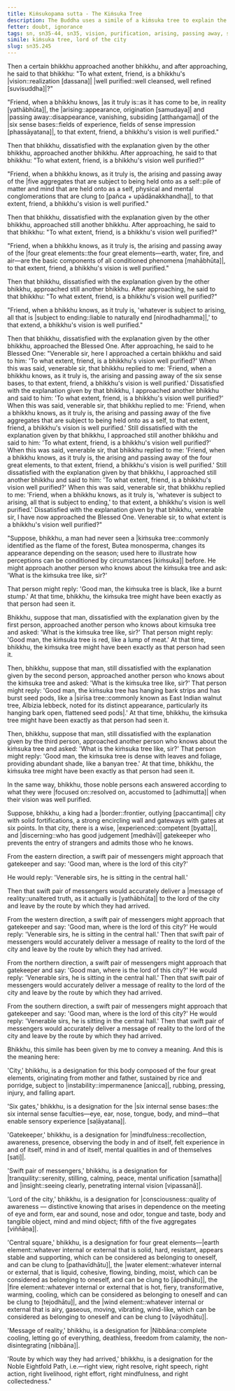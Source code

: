 ```yaml
---
title: Kiṁsukopama sutta - The Kiṁsuka Tree
description: The Buddha uses a simile of a kiṁsuka tree to explain the different perspectives of the bhikkhus on the purification of vision. He then shares a simile of a lord of the city to share the importance of the Noble Eightfold Path.
fetter: doubt, ignorance
tags: sn, sn35-44, sn35, vision, purification, arising, passing away, six sense bases, five aggregates, four great elements, earth, water, fire, air, cessation, ending, perception, consciousness, noble eightfold path, Nibbāna, mindfulness, tranquility, insight, simile
simile: kiṁsuka tree, lord of the city
slug: sn35.245
---
```


Then a certain bhikkhu approached another bhikkhu, and after approaching, he said to that bhikkhu: "To what extent, friend, is a bhikkhu's |vision::realization [dassana]| |well purified::well cleansed, well refined [suvisuddha]|?"

"Friend, when a bhikkhu knows, |as it truly is::as it has come to be, in reality [yathābhūta]|, the |arising::appearance, origination [samudaya]| and |passing away::disappearance, vanishing, subsiding [atthaṅgama]| of the |six sense bases::fields of experience, fields of sense impression [phassāyatana]|, to that extent, friend, a bhikkhu's vision is well purified."

Then that bhikkhu, dissatisfied with the explanation given by the other bhikkhu, approached another bhikkhu. After approaching, he said to that bhikkhu: "To what extent, friend, is a bhikkhu's vision well purified?"

"Friend, when a bhikkhu knows, as it truly is, the arising and passing away of the |five aggregates that are subject to being held onto as a self::pile of matter and mind that are held onto as a self, physical and mental conglomerations that are clung to [pañca + upādānakkhandha]|, to that extent, friend, a bhikkhu's vision is well purified."

Then that bhikkhu, dissatisfied with the explanation given by the other bhikkhu, approached still another bhikkhu. After approaching, he said to that bhikkhu: "To what extent, friend, is a bhikkhu's vision well purified?"

"Friend, when a bhikkhu knows, as it truly is, the arising and passing away of the |four great elements::the four great elements—earth, water, fire, and air—are the basic components of all conditioned phenomena [mahābhūta]|, to that extent, friend, a bhikkhu's vision is well purified."

Then that bhikkhu, dissatisfied with the explanation given by the other bhikkhu, approached still another bhikkhu. After approaching, he said to that bhikkhu: "To what extent, friend, is a bhikkhu's vision well purified?"

"Friend, when a bhikkhu knows, as it truly is, 'whatever is subject to arising, all that is |subject to ending::liable to naturally end [nirodhadhamma]|,' to that extend, a bhikkhu's vision is well purified."

Then that bhikkhu, dissatisfied with the explanation given by the other bhikkhu, approached the Blessed One. After approaching, he said to he Blessed One: "Venerable sir, here I approached a certain bhikkhu and said to him: 'To what extent, friend, is a bhikkhu's vision well purified?' When this was said, venerable sir, that bhikkhu replied to me: 'Friend, when a bhikkhu knows, as it truly is, the arising and passing away of the six sense bases, to that extent, friend, a bhikkhu's vision is well purified.' Dissatisfied with the explanation given by that bhikkhu, I approached another bhikkhu and said to him: 'To what extent, friend, is a bhikkhu's vision well purified?' When this was said, venerable sir, that bhikkhu replied to me: 'Friend, when a bhikkhu knows, as it truly is, the arising and passing away of the five aggregates that are subject to being held onto as a self, to that extent, friend, a bhikkhu's vision is well purified.' Still dissatisfied with the explanation given by that bhikkhu, I approached still another bhikkhu and said to him: 'To what extent, friend, is a bhikkhu's vision well purified?' When this was said, venerable sir, that bhikkhu replied to me: 'Friend, when a bhikkhu knows, as it truly is, the arising and passing away of the four great elements, to that extent, friend, a bhikkhu's vision is well purified.' Still dissatisfied with the explanation given by that bhikkhu, I approached still another bhikkhu and said to him: 'To what extent, friend, is a bhikkhu's vision well purified?' When this was said, venerable sir, that bhikkhu replied to me: 'Friend, when a bhikkhu knows, as it truly is, 'whatever is subject to arising, all that is subject to ending,' to that extent, a bhikkhu's vision is well purified.' Dissatisfied with the explanation given by that bhikkhu, venerable sir, I have now approached the Blessed One. Venerable sir, to what extent is a bhikkhu's vision well purified?"

"Suppose, bhikkhu, a man had never seen a |kiṁsuka tree::commonly identified as the flame of the forest, Butea monosperma, changes its appearance depending on the season; used here to illustrate how perceptions can be conditioned by circumstances [kiṁsuka]| before. He might approach another person who knows about the kiṁsuka tree and ask: 'What is the kiṁsuka tree like, sir?'

That person might reply: 'Good man, the kiṁsuka tree is black, like a burnt stump.' At that time, bhikkhu, the kiṁsuka tree might have been exactly as that person had seen it.

Bhikkhu, suppose that man, dissatisfied with the explanation given by the first person, approached another person who knows about kiṁsuka tree and asked: 'What is the kiṁsuka tree like, sir?' That person might reply: 'Good man, the kiṁsuka tree is red, like a lump of meat.' At that time, bhikkhu, the kiṁsuka tree might have been exactly as that person had seen it.

Then, bhikkhu, suppose that man, still dissatisfied with the explanation given by the second person, approached another person who knows about the kiṁsuka tree and asked: 'What is the kiṁsuka tree like, sir?' That person might reply: 'Good man, the kiṁsuka tree has hanging bark strips and has burst seed pods, like a |sirīsa tree::commonly known as East Indian walnut tree, Albizia lebbeck, noted for its distinct appearance, particularly its hanging bark open, flattened seed pods|.' At that time, bhikkhu, the kiṁsuka tree might have been exactly as that person had seen it.

Then, bhikkhu, suppose that man, still dissatisfied with the explanation given by the third person, approached another person who knows about the kiṁsuka tree and asked: 'What is the kiṁsuka tree like, sir?' That person might reply: 'Good man, the kiṁsuka tree is dense with leaves and foliage, providing abundant shade, like a banyan tree.' At that time, bhikkhu, the kiṁsuka tree might have been exactly as that person had seen it.

In the same way, bhikkhu, those noble persons each answered according to what they were |focused on::resolved on, accustomed to [adhimutta]| when their vision was well purified.

Suppose, bhikkhu, a king had a |border::frontier, outlying [paccantima]| city with solid fortifications, a strong encircling wall and gateways with gates at six points. In that city, there is a wise, |experienced::competent [byatta]|, and |discerning::who has good judgement [medhāvī]| gatekeeper who prevents the entry of strangers and admits those who he knows.

From the eastern direction, a swift pair of messengers might approach that gatekeeper and say: 'Good man, where is the lord of this city?'

He would reply: 'Venerable sirs, he is sitting in the central hall.'

Then that swift pair of messengers would accurately deliver a |message of reality::unaltered truth, as it actually is [yathābhūta]| to the lord of the city and leave by the route by which they had arrived.

From the western direction, a swift pair of messengers might approach that gatekeeper and say: 'Good man, where is the lord of this city?' He would reply: 'Venerable sirs, he is sitting in the central hall.' Then that swift pair of messengers would accurately deliver a message of reality to the lord of the city and leave by the route by which they had arrived.

From the northern direction, a swift pair of messengers might approach that gatekeeper and say: 'Good man, where is the lord of this city?' He would reply: 'Venerable sirs, he is sitting in the central hall.' Then that swift pair of messengers would accurately deliver a message of reality to the lord of the city and leave by the route by which they had arrived.

From the southern direction, a swift pair of messengers might approach that gatekeeper and say: 'Good man, where is the lord of this city?' He would reply: 'Venerable sirs, he is sitting in the central hall.' Then that swift pair of messengers would accurately deliver a message of reality to the lord of the city and leave by the route by which they had arrived.

Bhikkhu, this simile has been given by me to convey a meaning. And this is the meaning here:

'City,' bhikkhu, is a designation for this body composed of the four great elements, originating from mother and father, sustained by rice and porridge, subject to |instability::impermanence [anicca]|, rubbing, pressing, injury, and falling apart.

'Six gates,' bhikkhu, is a designation for the |six internal sense bases::the six internal sense faculties—eye, ear, nose, tongue, body, and mind—that enable sensory experience [saḷāyatana]|.

'Gatekeeper,' bhikkhu, is a designation for |mindfulness::recollection, awareness, presence, observing the body in and of itself, felt experience in and of itself, mind in and of itself, mental qualities in and of themselves [sati]|.

'Swift pair of messengers,' bhikkhu, is a designation for |tranquility::serenity, stilling, calming, peace, mental unification [samatha]| and |insight::seeing clearly, penetrating internal vision [vipassanā]|.

'Lord of the city,' bhikkhu, is a designation for |consciousness::quality of awareness — distinctive knowing that arises in dependence on the meeting of eye and form, ear and sound, nose and odor, tongue and taste, body and tangible object, mind and mind object; fifth of the five aggregates [viññāṇa]|.

'Central square,' bhikkhu, is a designation for four great elements—|earth element::whatever internal or external that is solid, hard, resistant, appears stable and supporting, which can be considered as belonging to oneself, and can be clung to [pathavīdhātu]|, the |water element::whatever internal or external, that is liquid, cohesive, flowing, binding, moist, which can be considered as belonging to oneself, and can be clung to [āpodhātu]|, the |fire element::whatever internal or external that is hot, fiery, transformative, warming, cooling, which can be considered as belonging to oneself and can be clung to [tejodhātu]|, and the |wind element::whatever internal or external that is airy, gaseous, moving, vibrating, wind-like, which can be considered as belonging to oneself and can be clung to [vāyodhātu]|.

'Message of reality,' bhikkhu, is a designation for |Nibbāna::complete cooling, letting go of everything, deathless, freedom from calamity, the non-disintegrating [nibbāna]|.

'Route by which way they had arrived,' bhikkhu, is a designation for the Noble Eightfold Path, i.e.—right view, right resolve, right speech, right action, right livelihood, right effort, right mindfulness, and right collectedness."